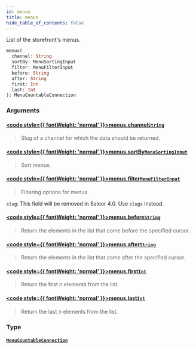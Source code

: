 ```yaml
---
id: menus
title: menus
hide_table_of_contents: false
---
```








List of the storefront's menus.

```graphql
menus(
  channel: String
  sortBy: MenuSortingInput
  filter: MenuFilterInput
  before: String
  after: String
  first: Int
  last: Int
): MenuCountableConnection
```


### Arguments

#### [<code style={{ fontWeight: 'normal' }}>menus.<b>channel</b></code>](#)<Bullet />[`String`](../../../developer/api-reference/scalars/string) <Badge class="secondary" text="scalar"/>
> Slug of a channel for which the data should be returned.
> 

#### [<code style={{ fontWeight: 'normal' }}>menus.<b>sortBy</b></code>](#)<Bullet />[`MenuSortingInput`](../../../developer/api-reference/inputs/menu-sorting-input) <Badge class="secondary" text="input"/>
> Sort menus.
> 

#### [<code style={{ fontWeight: 'normal' }}>menus.<b>filter</b></code>](#)<Bullet />[`MenuFilterInput`](../../../developer/api-reference/inputs/menu-filter-input) <Badge class="secondary" text="input"/>
> Filtering options for menus. 

`slug`: This field will be removed in Saleor 4.0. Use `slugs` instead.
> 

#### [<code style={{ fontWeight: 'normal' }}>menus.<b>before</b></code>](#)<Bullet />[`String`](../../../developer/api-reference/scalars/string) <Badge class="secondary" text="scalar"/>
> Return the elements in the list that come before the specified cursor.
> 

#### [<code style={{ fontWeight: 'normal' }}>menus.<b>after</b></code>](#)<Bullet />[`String`](../../../developer/api-reference/scalars/string) <Badge class="secondary" text="scalar"/>
> Return the elements in the list that come after the specified cursor.
> 

#### [<code style={{ fontWeight: 'normal' }}>menus.<b>first</b></code>](#)<Bullet />[`Int`](../../../developer/api-reference/scalars/int) <Badge class="secondary" text="scalar"/>
> Return the first n elements from the list.
> 

#### [<code style={{ fontWeight: 'normal' }}>menus.<b>last</b></code>](#)<Bullet />[`Int`](../../../developer/api-reference/scalars/int) <Badge class="secondary" text="scalar"/>
> Return the last n elements from the list.
> 

### Type

#### [`MenuCountableConnection`](../../../developer/api-reference/objects/menu-countable-connection) <Badge class="secondary" text="object"/>
> 
> 





